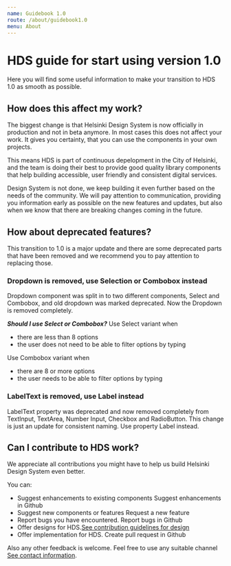 ```yaml
---
name: Guidebook 1.0
route: /about/guidebook1.0
menu: About
---
```



# HDS guide for start using version 1.0

<LargeParagraph>
    Here you will find some useful information to make your transition to HDS 1.0 as smooth as possible.
</LargeParagraph>

## How does this affect my work?
The biggest change is that Helsinki Design System is now officially in production and not in beta anymore. In most cases this does not affect your work. It gives you certainty, that you can use the components in your own projects.


This means HDS is part of continuous depelopment in the City of Helsinki, and the team is doing their best to provide good quality library components that help building accessible, user friendly and consistent digital services.


Design System is not done, we keep building it even further based on the needs of the community. 
We will pay attention to communication, providing you information early as possible on the new features and updates, but also when we know that there are breaking changes coming in the future.

## How about deprecated features?

This transition to 1.0 is a major update and there are some deprecated parts that have been removed and we recommend you to pay attention to replacing those.

### Dropdown is removed, use Selection or Combobox instead

Dropdown component was split in to two different components, Select and Combobox, and old dropdown was marked deprecated.
Now the Dropdown is removed completely.

***Should I use Select or Combobox?***
Use Select variant when
- there are less than 8 options
- the user does not need to be able to filter options by typing   

Use Combobox variant when
- there are 8 or more options
- the user needs to be able to filter options by typing

### LabelText is removed, use Label instead
LabelText property was deprecated and now removed completely from TextInput, TextArea, Number Input, Checkbox and RadioButton. This change is just an update for consistent naming.
Use property Label instead.

## Can I contribute to HDS work?
We appreciate all contributions you might have to help us build Helsinki Design System even better.

You can:
- Suggest enhancements to existing components <Link href="https://github.com/City-of-Helsinki/helsinki-design-system/issues/new?assignees=&labels=i%3A+enhancement&template=enhancement.md&title=" external>Suggest enhancements in Github</Link>
- Suggest new components or features <Link href="https://github.com/City-of-Helsinki/helsinki-design-system/issues/new?assignees=&labels=&template=feature_request.md&title=" external>Request a new feature</Link>
- Report bugs you have encountered. <Link href="https://github.com/City-of-Helsinki/helsinki-design-system/issues/new?assignees=&labels=i%3A+bug&template=bug_report.md&title=" external>Report bugs in Github</Link>
- Offer designs for HDS.[See contribution guidelines for design](/contributing/design)
- Offer implementation for HDS. <Link href="https://github.com/City-of-Helsinki/helsinki-design-system/compare" external> Create pull request in Github</Link>

Also any other feedback is welcome. Feel free to use any suitable channel [See contact information](/about/support).